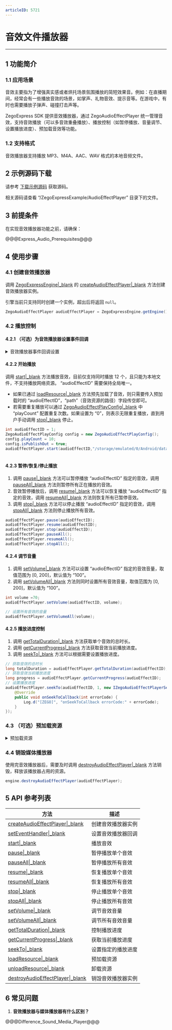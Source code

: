 ```yaml
---
articleID: 5721
---
```

# 音效文件播放器

- - -

## 1 功能简介

### 1.1 应用场景

音效主要指为了增强真实感或者烘托场景氛围播放的简短效果音。例如：在直播期间，经常会有一些播放音效的场景，如掌声、礼物音效、提示音等。在游戏中，有时也需要播放子弹声、碰撞打击声等。 

ZegoExpress SDK 提供音效播放器，通过 ZegoAudioEffectPlayer 统一管理音效，支持音效播放（可以多音效重叠播放）、播放控制（如暂停播放、音量调节、设置播放进度）、预加载音效等功能。

### 1.2 支持格式

音效播放器支持播放 MP3、M4A、AAC、WAV 格式的本地音频文件。

## 2 示例源码下载

请参考 [下载示例源码](#3125) 获取源码。

相关源码请查看 “/ZegoExpressExample/AudioEffectPlayer” 目录下的文件。

## 3 前提条件

在实现音效播放器功能之前，请确保：

@@@Express_Audio_Prerequisites@@@

## 4 使用步骤

### 4.1 创建音效播放器

调用 [ZegoExpressEngine\|_blank](@-ZegoExpressEngine) 的 [createAudioEffectPlayer\|_blank](/zh/api?doc=Express_Video_SDK_API~Java_android~class~im-zego-zegoexpress-zego-express-engine#create-audio-effect-player) 方法创建音效播放器实例。

<div class="mk-warning">

引擎当前只支持同时创建一个实例，超出后将返回 `null`。  
</div>

```java
ZegoAudioEffectPlayer audioEffectPlayer = ZegoExpressEngine.getEngine().createAudioEffectPlayer();
```

### 4.2 播放控制

#### 4.2.1 （可选）为音效播放器设置事件回调

<details class="zg-primary">
    <summary>音效播放器事件回调设置</summary>

可以根据需要调用音效播放器的 [setEventHandler\|_blank](/zh/api?doc=Express_Video_SDK_API~Java_android~class~im-zego-zegoexpress-zego-audio-effect-player#set-event-handler) 方法为播放器设置事件回调，用于监听“音效播放状态改变”等通知。

```java
audioEffectPlayer.setEventHandler(new IZegoAudioEffectPlayerEventHandler() {
    @Override
    public void onAudioEffectPlayStateUpdate(ZegoAudioEffectPlayer audioEffectPlayer, int audioEffectID, ZegoAudioEffectPlayState state, int errorCode) {
                        Log.d("[ZEGO]", "onAudioEffectPlayStateUpdate errorCode:" + errorCode + "  audioEffectID:" + audioEffectID + "  state:" + state);
    }
});
```
</details>


#### 4.2.2 开始播放

调用 [start\|_blank](/zh/api?doc=Express_Video_SDK_API~Java_android~class~im-zego-zegoexpress-zego-audio-effect-player#start) 方法播放音效，目前仅支持同时播放 12 个，且只能为本地文件，不支持播放网络资源。 “audioEffectID” 需要保持全局唯一。

* 如果已通过 [loadResource\|_blank](/zh/api?doc=Express_Video_SDK_API~Java_android~class~im-zego-zegoexpress-zego-audio-effect-player#load-resource) 方法预先加载了音效，则只需要传入预加载时的 “audioEffectID”，“path”（音效资源的路径）字段传空即可。
* 若需要重复播放可以通过 [ZegoAudioEffectPlayConfig\|_blank](@-ZegoAudioEffectPlayConfig) 中 “playCount” 配置重复次数。如果设置为 “0”，则表示无限重复播放，直到用户手动调用 [stop\|_blank](/zh/api?doc=Express_Video_SDK_API~Java_android~class~im-zego-zegoexpress-zego-audio-effect-player#stop) 停止。

```java
int audioEffectID = 1;
ZegoAudioEffectPlayConfig config = new ZegoAudioEffectPlayConfig();
config.playCount = 10;
config.isPublishOut = true;
audioEffectPlayer.start(audioEffectID,"/storage/emulated/0/Android/data/im.zego.express.example.video/files/3-s.mp3",config);
    
```

#### 4.2.3 暂停/恢复/停止播放

1. 调用 [pause\|_blank](/zh/api?doc=Express_Video_SDK_API~Java_android~class~im-zego-zegoexpress-zego-audio-effect-player#pause) 方法可以暂停播放 “audioEffectID” 指定的音效，调用 [pauseAll\|_blank](/zh/api?doc=Express_Video_SDK_API~Java_android~class~im-zego-zegoexpress-zego-audio-effect-player#pause-all) 方法则暂停所有正在播放的音效。
2. 音效暂停播放后，调用 [resume\|_blank](/zh/api?doc=Express_Video_SDK_API~Java_android~class~im-zego-zegoexpress-zego-audio-effect-player#resume) 方法可以恢复播放 “audioEffectID” 指定的音效，调用 [resumeAll\|_blank](/zh/api?doc=Express_Video_SDK_API~Java_android~class~im-zego-zegoexpress-zego-audio-effect-player#resume-all) 方法则恢复所有已暂停音效。
3. 调用 [stop\|_blank](/zh/api?doc=Express_Video_SDK_API~Java_android~class~im-zego-zegoexpress-zego-audio-effect-player#stop) 方法可以停止播放 “audioEffectID” 指定的音效，调用 [stopAll\|_blank](/zh/api?doc=Express_Video_SDK_API~Java_android~class~im-zego-zegoexpress-zego-audio-effect-player#stop-all) 方法则停止播放所有音效。

```java
audioEffectPlayer.pause(audioEffectID);
audioEffectPlayer.resume(audioEffectID);
audioEffectPlayer.stop(audioEffectID);
audioEffectPlayer.pauseAll();
audioEffectPlayer.resumeAll();
audioEffectPlayer.stopAll();
```

#### 4.2.4 调节音量

1. 调用 [setVolume\|_blank](/zh/api?doc=Express_Video_SDK_API~Java_android~class~im-zego-zegoexpress-zego-audio-effect-player#set-volume) 方法可以设置 “audioEffectID” 指定的音效音量，取值范围为 [0, 200]，默认值为 “100”。
2. 调用 [setVolumeAll\|_blank](/zh/api?doc=Express_Video_SDK_API~Java_android~class~im-zego-zegoexpress-zego-audio-effect-player#set-volume-all) 方法则同时设置所有音效音量，取值范围为 [0, 200]，默认值为 “100”。

```java
int volume =70;
audioEffectPlayer.setVolume(audioEffectID, volume);

// 设置所有音效的音量
audioEffectPlayer.setVolumeAll(volume);
```

#### 4.2.5 播放进度控制

1. 调用 [getTotalDuration\|_blank](/zh/api?doc=Express_Video_SDK_API~Java_android~class~im-zego-zegoexpress-zego-audio-effect-player#get-total-duration) 方法获取单个音效的总时长。
2. 调用 [getCurrentProgress\|_blank](/zh/api?doc=Express_Video_SDK_API~Java_android~class~im-zego-zegoexpress-zego-audio-effect-player#get-current-progress) 方法获取音效当前播放进度。
3. 调用 [seekTo\|_blank](/zh/api?doc=Express_Video_SDK_API~Java_android~class~im-zego-zegoexpress-zego-audio-effect-player#seek-to) 方法可以根据需要设置播放进度。

```java
// 获取音效的总时长
long totalDuration = audioEffectPlayer.getTotalDuration(audioEffectID);
// 获取音效当前播放进度
long progress = audioEffectPlayer.getCurrentProgress(audioEffectID);
// 设置播放进度
audioEffectPlayer.seekTo(audioEffectID, 1, new IZegoAudioEffectPlayerSeekToCallback() {
    @Override
    public void onSeekToCallback(int errorCode) {
        Log.d("[ZEGO]", "onSeekToCallback errorCode:" + errorCode);
    }
});
```

### 4.3 （可选）预加载资源

<details class="zg-primary">
    <summary>预加载资源</summary>

在频繁播放相同音效场景中，SDK 为了优化重复读文件并解码的性能，提供了预加载音效文件到内存中的功能。

调用  [loadResource\|_blank](/zh/api?doc=Express_Video_SDK_API~Java_android~class~im-zego-zegoexpress-zego-audio-effect-player#load-resource) 方法加载音效资源，可通过 “callback” 参数来监听加载的结果，显示加载成功后方可播放。最多支持同时预加载 15 个本地音效文件（不支持网络资源），并且单个音效文件时长不能超过 30 s，否则加载会报错。

当加载的音效使用完成后，可以调用 [unloadResource\|_blank](/zh/api?doc=Express_Video_SDK_API~Java_android~class~im-zego-zegoexpress-zego-audio-effect-player#unload-resource) 接口卸载，以释放相关资源。否则 SDK 将在 [ZegoAudioEffectPlayer\|_blank](@-ZegoAudioEffectPlayer) 实例释放时会自动卸载已加载的音效。


<div class="mk-hint">

预加载为非必须操作，为了提高性能或者需要反复播放某个特定的音效时推荐使用。   
</div>


```java
// 加载音效资源
audioEffectPlayer.loadResource(audioEffectID, "/storage/emulated/0/Android/data/im.zego.express.example.video/files/3-s.mp3", new IZegoAudioEffectPlayerLoadResourceCallback() {
    @Override
    public void onLoadResourceCallback(int i) {
        Log.d("[ZEGO]", "onLoadResourceCallback errorCode:" + i );                    

    }
});

// 卸载音效资源
audioEffectPlayer.unloadResource(audioEffectID);
```
</details>


### 4.4 销毁媒体播放器

使用完音效播放器后，需要及时调用 [destroyAudioEffectPlayer\|_blank](/zh/api?doc=Express_Video_SDK_API~Java_android~class~im-zego-zegoexpress-zego-express-engine#destroy-audio-effect-player) 方法销毁，释放该播放器占用的资源。

```java
engine.destroyAudioEffectPlayer(audioEffectPlayer);
```

## 5 API 参考列表

| 方法 | 描述 |
|-------|--------|
| [createAudioEffectPlayer\|_blank](/zh/api?doc=Express_Video_SDK_API~Java_android~class~im-zego-zegoexpress-zego-express-engine#create-audio-effect-player) | 创建音效播放器实例 |
| [setEventHandler\|_blank](/zh/api?doc=Express_Video_SDK_API~Java_android~class~im-zego-zegoexpress-zego-audio-effect-player#set-event-handler) | 设置音效播放器回调 |
| [start\|_blank](/zh/api?doc=Express_Video_SDK_API~Java_android~class~im-zego-zegoexpress-zego-audio-effect-player#start) | 播放音效 |
| [pause\|_blank](/zh/api?doc=Express_Video_SDK_API~Java_android~class~im-zego-zegoexpress-zego-audio-effect-player#pause) | 暂停播放单个音效 |
| [pauseAll\|_blank](/zh/api?doc=Express_Video_SDK_API~Java_android~class~im-zego-zegoexpress-zego-audio-effect-player#pause-all) | 暂停播放所有音效 |
| [resume\|_blank](/zh/api?doc=Express_Video_SDK_API~Java_android~class~im-zego-zegoexpress-zego-audio-effect-player#resume) | 恢复播放单个音效 |
| [resumeAll\|_blank](/zh/api?doc=Express_Video_SDK_API~Java_android~class~im-zego-zegoexpress-zego-audio-effect-player#resume-all) | 恢复播放所有音效 |
| [stop\|_blank](/zh/api?doc=Express_Video_SDK_API~Java_android~class~im-zego-zegoexpress-zego-audio-effect-player#stop)  | 停止播放单个音效 |
| [stopAll\|_blank](/zh/api?doc=Express_Video_SDK_API~Java_android~class~im-zego-zegoexpress-zego-audio-effect-player#stop-all) | 停止播放所有音效 |
| [setVolume\|_blank](/zh/api?doc=Express_Video_SDK_API~Java_android~class~im-zego-zegoexpress-zego-audio-effect-player#set-volume) | 调节音效音量 |
| [setVolumeAll\|_blank](/zh/api?doc=Express_Video_SDK_API~Java_android~class~im-zego-zegoexpress-zego-audio-effect-player#set-volume-all) | 调节所有音效音量 |
| [getTotalDuration\|_blank](/zh/api?doc=Express_Video_SDK_API~Java_android~class~im-zego-zegoexpress-zego-audio-effect-player#get-total-duration) | 控制播放进度 |
| [getCurrentProgress\|_blank](/zh/api?doc=Express_Video_SDK_API~Java_android~class~im-zego-zegoexpress-zego-audio-effect-player#get-current-progress) | 获取当前播放进度 |
| [seekTo\|_blank](/zh/api?doc=Express_Video_SDK_API~Java_android~class~im-zego-zegoexpress-zego-audio-effect-player#seek-to) | 设置指定的播放进度|
| [loadResource\|_blank](/zh/api?doc=Express_Video_SDK_API~Java_android~class~im-zego-zegoexpress-zego-audio-effect-player#load-resource) | 预加载资源 |
| [unloadResource\|_blank](/zh/api?doc=Express_Video_SDK_API~Java_android~class~im-zego-zegoexpress-zego-audio-effect-player#unload-resource) | 卸载资源 |
| [destroyAudioEffectPlayer\|_blank](/zh/api?doc=Express_Video_SDK_API~Java_android~class~im-zego-zegoexpress-zego-express-engine#destroy-audio-effect-player)| 销毁音效播放器实例 |

## 6 常见问题

1. **音效播放器与媒体播放器有什么区别？**

@@@Difference_Sound_Media_Player@@@
